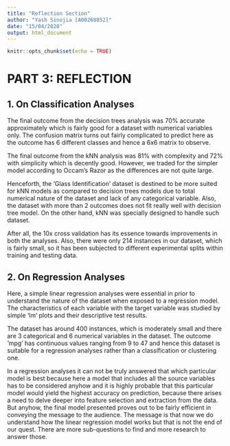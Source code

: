 ---
title: "Reflection Section"
author: "Yash Sinojia [A00268852]"
date: "15/04/2020"
output: html_document
---

```{r setup, include=FALSE}
knitr::opts_chunk$set(echo = TRUE)
```

# PART 3: REFLECTION

## 1.	On Classification Analyses

   The final outcome from the decision trees analysis was 70% accurate approximately which is fairly good for a dataset with numerical variables only. The confusion matrix turns out fairly complicated to predict here as the outcome has 6 different classes and hence a 6x6 matrix to observe.
   
   The final outcome from the kNN analysis was 81% with complexity and 72% with simplicity which is decently good. However, we traded for the simpler model according to Occam’s Razor as the differences are not quite large.
   
   Henceforth, the ‘Glass Identification’ dataset is destined to be more suited for kNN models as compared to decision trees models due to total numerical nature of the dataset and lack of any categorical variable. Also, the dataset with more than 2 outcomes does not fit really well with decision tree model. On the other hand, kNN was specially designed to handle such dataset.
   
  After all, the 10x cross validation has its essence towards improvements in both the analyses. Also, there were only 214 instances in our dataset, which is fairly small, so it has been subjected to different experimental splits within training and testing data.
  
## 2. On Regression Analyses

   Here, a simple linear regression analyses were essential in prior to understand the nature of the dataset when exposed to a regression model. The characteristics of each variable with the target variable was studied by simple ‘lm’ plots and their descriptive test results.
   
   The dataset has around 400 instances, which is moderately small and there are 3 categorical and 6 numerical variables in the dataset. The outcome ‘mpg’ has continuous values ranging from 9 to 47 and hence this dataset is suitable for a regression analyses rather than a classification or clustering one.
   
   In a regression analyses it can not be truly answered that which particular model is best because here a model that includes all the source variables has to be considered anyhow and it is highly probable that this particular model would yield the highest accuracy on prediction, because there arises a need to delve deeper into feature selection and extraction from the data. But anyhow, the final model presented proves out to be fairly efficient in conveying the message to the audience. The message is that now we do understand how the linear regression model works but that is not the end of our quest. There are more sub-questions to find and more research to answer those.